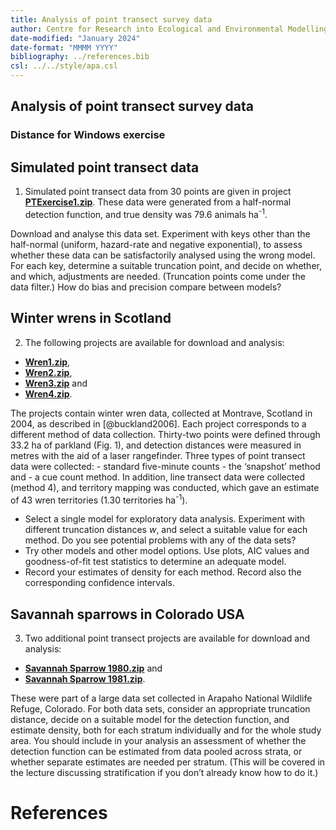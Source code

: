 ```yaml
---
title: Analysis of point transect survey data
author: Centre for Research into Ecological and Environmental Modelling <br> **University of St Andrews**
date-modified: "January 2024"
date-format: "MMMM YYYY"
bibliography: ../references.bib
csl: ../../style/apa.csl
---
```


:::{.callout-warning collapse=false appearance='default' icon=true}
# Analysis of point transect survey data
### Distance for Windows exercise
:::

## Simulated point transect data

1.  Simulated point transect data from 30 points are given in project [**PTExercise1.zip**](PTExercise1.zip). These data were generated from a half-normal detection function, and true density was 79.6 animals ha<sup>-1</sup>. 

Download and analyse this data set. Experiment with keys other than the half-normal (uniform, hazard-rate and negative exponential), to assess whether these data can be satisfactorily analysed using the wrong model. For each key, determine a suitable truncation point, and decide on whether, and which, adjustments are needed. (Truncation points come under the data filter.) How do bias and precision compare between models?

## Winter wrens in Scotland

2.  The following projects are available for download and analysis:
- [**Wren1.zip**](Wren1-2023.zip), 
- [**Wren2.zip**](Wren2-2023.zip), 
- [**Wren3.zip**](Wren3-2023.zip) and
- [**Wren4.zip**](Wren4-2023.zip).

The projects contain winter wren data, collected at Montrave, Scotland in 2004, as described in [@buckland2006]. Each project corresponds to a different method of data collection. Thirty-two points were defined through 33.2 ha of parkland (Fig. 1), and detection distances were measured in metres with the aid of a laser rangefinder. Three types of point transect data were collected:
- standard five-minute counts
- the ‘snapshot’ method and 
- a cue count method. 
In addition, line transect data were collected (method 4), and territory mapping was conducted, which gave an estimate of 43 wren territories (1.30 territories ha<sup>-1</sup>).

- Select a single model for exploratory data analysis. Experiment with  different truncation distances *w*, and select a suitable value for each method. Do you see potential problems with any of the data sets?
- Try other models and other model options. Use plots, AIC values and goodness-of-fit test statistics to determine an adequate model.
- Record your estimates of density for each  method. Record also the corresponding confidence intervals. 

## Savannah sparrows in Colorado USA

3.  Two additional point transect projects are available for download and analysis:
- [**Savannah Sparrow 1980.zip**](Savannah Sparrow 1980.zip) and 
- [**Savannah Sparrow 1981.zip**](Savannah Sparrow 1981.zip).

These were part of a large data set collected in Arapaho National  Wildlife Refuge, Colorado. For both data sets, consider an  appropriate truncation distance, decide on a suitable model for the detection function, and estimate density, both for each stratum individually and for the whole study area. You should include in  your analysis an assessment of whether the detection function can be  estimated from data pooled across strata, or whether separate  estimates are needed per stratum. (This will be covered in the lecture discussing stratification if you don’t already know how to do it.)

# References